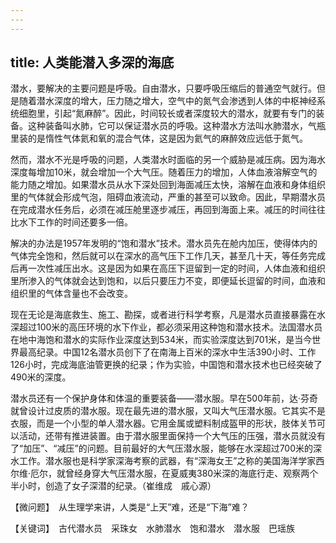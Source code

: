 ```yaml
---
---
---
```

title: 人类能潜入多深的海底
---




潜水，要解决的主要问题是呼吸。自由潜水，只要呼吸压缩后的普通空气就行。但是随着潜水深度的增大，压力随之增大，空气中的氮气会渗透到人体的中枢神经系统细胞里，引起“氮麻醉”。因此，时间较长或者深度较大的潜水，就要有专门的装备。这种装备叫水肺，它可以保证潜水员的呼吸。这种潜水方法叫水肺潜水，气瓶里装的是惰性气体氦和氧的混合气体，这是因为氦气的麻醉效应远低于氮气。

然而，潜水不光是呼吸的问题，人类潜水时面临的另一个威胁是减压病。因为海水深度每增加10米，就会增加一个大气压。随着压力的增加，人体血液溶解空气的能力随之增加。如果潜水员从水下深处回到海面减压太快，溶解在血液和身体组织里的气体就会形成气泡，阻碍血液流动，严重的甚至可以致命。因此，早期潜水员在完成潜水任务后，必须在减压舱里逐步减压，再回到海面上来。减压的时间往往比水下工作的时间还要多一倍。

解决的办法是1957年发明的“饱和潜水”技术。潜水员先在舱内加压，使得体内的气体完全饱和，然后就可以在深水的高气压下工作几天，甚至几十天，等任务完成后再一次性减压出水。这是因为如果在高压下逗留到一定的时间，人体血液和组织里所渗入的气体就会达到饱和，以后只要压力不变，即便延长逗留的时间，血液和组织里的气体含量也不会改变。





现在无论是海底救生、施工、勘探，或者进行科学考察，凡是潜水员直接暴露在水深超过100米的高压环境的水下作业，都必须采用这种饱和潜水技术。法国潜水员在地中海饱和潜水的实际作业深度达到534米，而实验深度达到701米，是当今世界最高纪录。中国12名潜水员创下了在南海上百米的深水中生活390小时、工作126小时，完成海底油管更换的纪录；作为实验，中国饱和潜水技术也已经突破了490米的深度。

潜水员还有一个保护身体和体温的重要装备——潜水服。早在500年前，达·芬奇就曾设计过皮质的潜水服。现在最先进的潜水服，又叫大气压潜水服。它其实不是衣服，而是一个小型的单人潜水器。它用金属或塑料制成盔甲的形状，肢体关节可以活动，还带有推进装置。由于潜水服里面保持一个大气压的压强，潜水员就没有了“加压”、“减压”的问题。目前最好的大气压潜水服，能够在水深超过700米的深水工作。潜水服也是科学家深海考察的武器，有“深海女王”之称的美国海洋学家西尔维·厄尔，就曾经身穿大气压潜水服，在夏威夷380米深的海底行走、观察两个半小时，创造了女子深潜的纪录。（崔维成　戚心源）





【微问题】　从生理学来讲，人类是“上天”难，还是“下海”难？

【关键词】　古代潜水员　采珠女　水肺潜水　饱和潜水　潜水服　巴瑶族